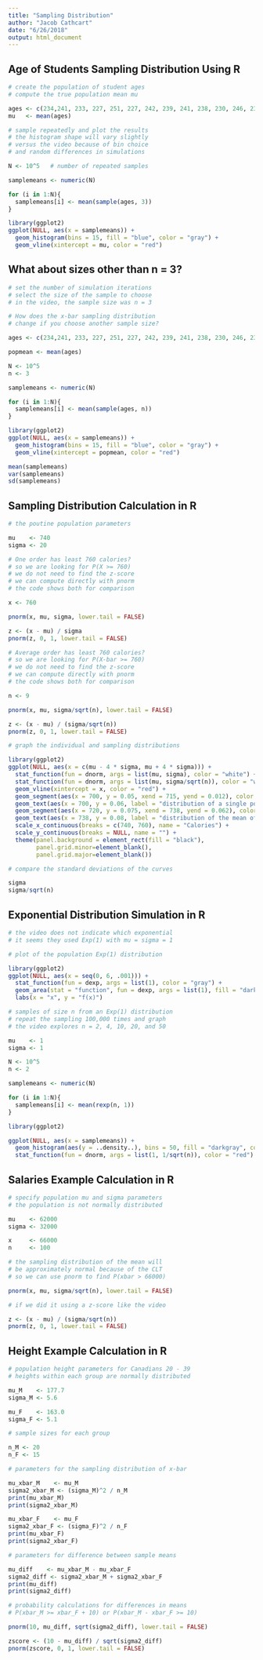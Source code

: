 ```yaml
---
title: "Sampling Distribution"
author: "Jacob Cathcart"
date: "6/26/2018"
output: html_document
---
```


## Age of Students Sampling Distribution Using R 
```r

# create the population of student ages
# compute the true population mean mu

ages <- c(234,241, 233, 227, 251, 227, 242, 239, 241, 238, 230, 246, 231, 243, 238, 276)
mu   <- mean(ages)

# sample repeatedly and plot the results
# the histogram shape will vary slightly
# versus the video because of bin choice
# and random differences in simulations

N <- 10^5   # number of repeated samples

samplemeans <- numeric(N)

for (i in 1:N){
  samplemeans[i] <- mean(sample(ages, 3))
}

library(ggplot2)
ggplot(NULL, aes(x = samplemeans)) +
  geom_histogram(bins = 15, fill = "blue", color = "gray") +
  geom_vline(xintercept = mu, color = "red")

```



## What about sizes other than n = 3?
```r
# set the number of simulation iterations
# select the size of the sample to choose
# in the video, the sample size was n = 3

# How does the x-bar sampling distribution
# change if you choose another sample size?

ages <- c(234,241, 233, 227, 251, 227, 242, 239, 241, 238, 230, 246, 231, 243, 238, 276)

popmean <- mean(ages)

N <- 10^5
n <- 3

samplemeans <- numeric(N)

for (i in 1:N){
  samplemeans[i] <- mean(sample(ages, n))
}

library(ggplot2)
ggplot(NULL, aes(x = samplemeans)) +
  geom_histogram(bins = 15, fill = "blue", color = "gray") +
  geom_vline(xintercept = popmean, color = "red")

mean(samplemeans)
var(samplemeans)
sd(samplemeans)

```


## Sampling Distribution Calculation in R

```r
# the poutine population parameters

mu    <- 740
sigma <- 20

# One order has least 760 calories?
# so we are looking for P(X >= 760)
# we do not need to find the z-score
# we can compute directly with pnorm
# the code shows both for comparison

x <- 760

pnorm(x, mu, sigma, lower.tail = FALSE)

z <- (x - mu) / sigma
pnorm(z, 0, 1, lower.tail = FALSE)

# Average order has least 760 calories?
# so we are looking for P(X-bar >= 760)
# we do not need to find the z-score
# we can compute directly with pnorm
# the code shows both for comparison

n <- 9

pnorm(x, mu, sigma/sqrt(n), lower.tail = FALSE)

z <- (x - mu) / (sigma/sqrt(n))
pnorm(z, 0, 1, lower.tail = FALSE)

# graph the individual and sampling distributions

library(ggplot2)
ggplot(NULL, aes(x = c(mu - 4 * sigma, mu + 4 * sigma))) +
  stat_function(fun = dnorm, args = list(mu, sigma), color = "white") +
  stat_function(fun = dnorm, args = list(mu, sigma/sqrt(n)), color = "white", linetype = "dashed") +
  geom_vline(xintercept = x, color = "red") +
  geom_segment(aes(x = 700, y = 0.05, xend = 715, yend = 0.012), color = "white", arrow = arrow()) +
  geom_text(aes(x = 700, y = 0.06, label = "distribution of a single poutine"), color = "white") +
  geom_segment(aes(x = 720, y = 0.075, xend = 738, yend = 0.062), color = "white", arrow = arrow()) +
  geom_text(aes(x = 738, y = 0.08, label = "distribution of the mean of 9 poutines"), hjust = "right", color = "white") +
  scale_x_continuous(breaks = c(740, 760), name = "Calories") +
  scale_y_continuous(breaks = NULL, name = "") +
  theme(panel.background = element_rect(fill = "black"),
        panel.grid.minor=element_blank(), 
        panel.grid.major=element_blank())

# compare the standard deviations of the curves

sigma
sigma/sqrt(n)
```

## Exponential Distribution Simulation in R

```r
# the video does not indicate which exponential
# it seems they used Exp(1) with mu = sigma = 1

# plot of the population Exp(1) distribution

library(ggplot2)
ggplot(NULL, aes(x = seq(0, 6, .001))) +
  stat_function(fun = dexp, args = list(1), color = "gray") +
  geom_area(stat = "function", fun = dexp, args = list(1), fill = "darkgray") +
  labs(x = "x", y = "f(x)")

# samples of size n from an Exp(1) distribution
# repeat the sampling 100,000 times and graph
# the video explores n = 2, 4, 10, 20, and 50

mu    <- 1
sigma <- 1 

N <- 10^5
n <- 2

samplemeans <- numeric(N)

for (i in 1:N){
  samplemeans[i] <- mean(rexp(n, 1))
}

library(ggplot2)

ggplot(NULL, aes(x = samplemeans)) +
  geom_histogram(aes(y = ..density..), bins = 50, fill = "darkgray", color = "gray") +
  stat_function(fun = dnorm, args = list(1, 1/sqrt(n)), color = "red")
```


## Salaries Example Calculation in R
```r
# specify population mu and sigma parameters
# the population is not normally distributed

mu    <- 62000
sigma <- 32000

x     <- 66000
n     <- 100

# the sampling distribution of the mean will
# be approximately normal because of the CLT
# so we can use pnorm to find P(xbar > 66000)

pnorm(x, mu, sigma/sqrt(n), lower.tail = FALSE)

# if we did it using a z-score like the video

z <- (x - mu) / (sigma/sqrt(n))
pnorm(z, 0, 1, lower.tail = FALSE)
```

## Height Example Calculation in R

```r
# population height parameters for Canadians 20 - 39
# heights within each group are normally distributed

mu_M    <- 177.7
sigma_M <- 5.6

mu_F    <- 163.0
sigma_F <- 5.1

# sample sizes for each group

n_M <- 20
n_F <- 15

# parameters for the sampling distribution of x-bar

mu_xbar_M    <- mu_M
sigma2_xbar_M <- (sigma_M)^2 / n_M
print(mu_xbar_M)
print(sigma2_xbar_M)

mu_xbar_F    <- mu_F
sigma2_xbar_F <- (sigma_F)^2 / n_F 
print(mu_xbar_F)
print(sigma2_xbar_F)

# parameters for difference between sample means

mu_diff    <- mu_xbar_M - mu_xbar_F
sigma2_diff <- sigma2_xbar_M + sigma2_xbar_F
print(mu_diff)
print(sigma2_diff)

# probability calculations for differences in means
# P(xbar_M >= xbar_F + 10) or P(xbar_M - xbar_F >= 10)

pnorm(10, mu_diff, sqrt(sigma2_diff), lower.tail = FALSE)

zscore <- (10 - mu_diff) / sqrt(sigma2_diff)
pnorm(zscore, 0, 1, lower.tail = FALSE)
```



